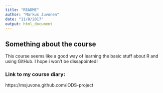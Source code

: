 ```yaml
---
title: "README"
author: "Markus Juvonen"
date: "11/8/2017"
output: html_document
---
```


## Something about the course

This course seems like a good way of learning the basic stuff about R and using GitHub. I hope i won't be dissapointed!

### Link to my course diary:

https://msjuvone.github.com/IODS-project
